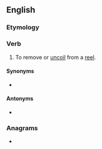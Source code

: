 ==English==

===Etymology===
{{prefix|en|un|reel}}

===Verb===
{{en-verb}}

# {{lb|en|transitive}} To remove or [[uncoil]] from a [[reel]].

====Synonyms====
* {{l|en|reel out}}

====Antonyms====
* {{l|en|reel in}}

===Anagrams===
* {{anagrams|en|a=eelnru|en rule|renule}}